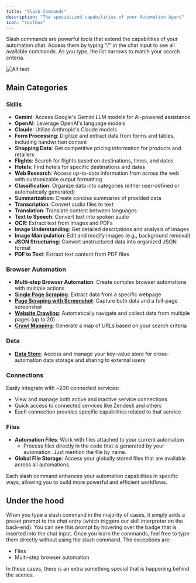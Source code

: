 ```yaml
---
title: "Slash Commands"
description: "The specialized capabilities of your Automation Agent"
icon: "toolbox"
---
```


Slash commands are powerful tools that extend the capabilities of your automation chat. Access them by typing "/" in the chat input to see all available commands. As you type, the list narrows to match your search criteria.

![Alt text](/images/slash.png "slash commands")

## Main Categories

### Skills

- **Gemini**: Access Google's Gemini LLM models for AI-powered assistance
- **OpenAI**: Leverage OpenAI's language models
- **Claude**: Utilize Anthropic's Claude models
- **Form Processing**: Digitize and extract data from forms and tables, including handwritten content
- **Shopping Data**: Get competitive pricing information for products and retailers
- **Flights**: Search for flights based on destinations, times, and dates
- **Hotels**: Find hotels for specific destinations and dates
- **Web Research**: Access up-to-date information from across the web with customizable output formatting
- **Classification**: Organize data into categories (either user-defined or automatically generated)
- **Summarization**: Create concise summaries of provided data
- **Transcription**: Convert audio files to text
- **Translation**: Translate content between languages
- **Text to Speech**: Convert text into spoken audio
- **OCR**: Extract text from images and PDFs
- **Image Understanding**: Get detailed descriptions and analysis of images
- **Image Manipulation**: Edit and modify images (e.g., background removal)
- **JSON Structuring**: Convert unstructured data into organized JSON format
- **PDF to Text**: Extract text content from PDF files

### Browser Automation

- **Multi-step Browser Automation**: Create complex browser automations with multiple actions
- [**Single Page Scraping**](/slash-commands/scraping#single-page-scraping): Extract data from a specific webpage
- [**Page Scraping with Screenshot**](/slash-commands/scraping#page-scraping-with-screenshot): Capture both data and a full-page screenshot
- [**Website Crawling**](/slash-commands/scraping#website-crawling): Automatically navigate and collect data from multiple pages (up to 20)
- [**Crawl Mapping**](/slash-commands/scraping#crawl-mapping): Generate a map of URLs based on your search criteria

### Data

- [**Data Store**](/slash-commands/datastore): Access and manage your key-value store for cross-automation data storage and sharing to external users

### Connections

Easily integrate with ~200 connected services:

- View and manage both active and inactive service connections
- Quick access to connected services like Zendesk and others
- Each connection provides specific capabilities related to that service

### Files

- **Automation Files**: Work with files attached to your current automation
  - Process files directly in the code that is generated by your automation. Just mention the file by name.
- **Global File Storage**: Access your globally stored files that are available across all automations

Each slash command enhances your automation capabilities in specific ways, allowing you to build more powerful and efficient workflows.

## Under the hood

When you type a slash command in the majority of cases, it simply adds a preset prompt to the chat entry (which triggers our skill interpreter on the back-end). You can see this prompt by hovering over the badge that is inserted into the chat input. Once you learn the commands, feel free to type them directly without using the slash command. The exceptions are:

- Files
- Multi-step browser automation

In these cases, there is an extra something special that is happening behind the scenes.
